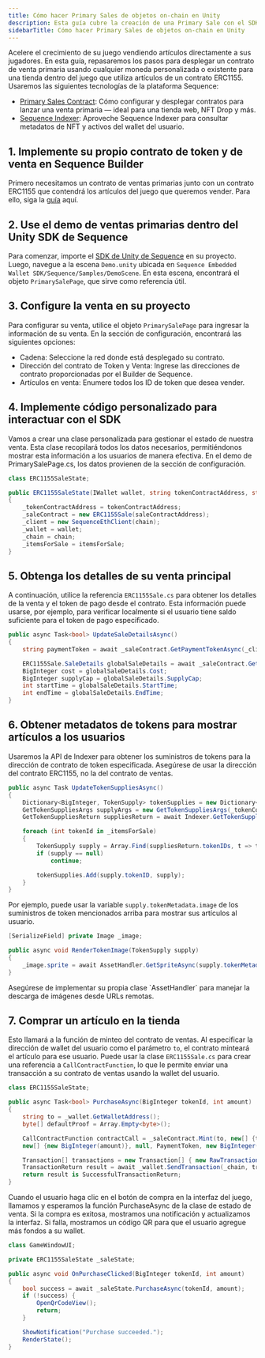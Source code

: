 ```yaml
---
title: Cómo hacer Primary Sales de objetos on-chain en Unity
description: Esta guía cubre la creación de una Primary Sale con el SDK de Unity de Sequence.
sidebarTitle: Cómo hacer Primary Sales de objetos on-chain en Unity
---
```


Acelere el crecimiento de su juego vendiendo artículos directamente a sus jugadores. En esta guía, repasaremos los pasos para desplegar un contrato de venta primaria usando cualquier moneda personalizada o existente para una tienda dentro del juego que utiliza artículos de un contrato ERC1155. Usaremos las siguientes tecnologías de la plataforma Sequence:
- [Primary Sales Contract](/solutions/builder/contracts/deploy-primary-sales-contract/): Cómo configurar y desplegar contratos para lanzar una venta primaria — ideal para una tienda web, NFT Drop y más.
- [Sequence Indexer](/solutions/indexer/overview): Aproveche Sequence Indexer para consultar metadatos de NFT y activos del wallet del usuario.

## 1. Implemente su propio contrato de token y de venta en Sequence Builder
Primero necesitamos un contrato de ventas primarias junto con un contrato ERC1155 que contendrá los artículos del juego que queremos vender.
Para ello, siga la [guía](/solutions/builder/contracts/deploy-primary-sales-contract) aquí.

## 2. Use el demo de ventas primarias dentro del Unity SDK de Sequence
Para comenzar, importe el [SDK de Unity de Sequence](https://github.com/0xsequence/sequence-unity/releases) en su proyecto.
Luego, navegue a la escena `Demo.unity` ubicada en `Sequence Embedded Wallet SDK/Sequence/Samples/DemoScene`.
En esta escena, encontrará el objeto `PrimarySalePage`, que sirve como referencia útil.

## 3. Configure la venta en su proyecto
Para configurar su venta, utilice el objeto `PrimarySalePage` para ingresar la información de su venta.
En la sección de configuración, encontrará las siguientes opciones:
- Cadena: Seleccione la red donde está desplegado su contrato.
- Dirección del contrato de Token y Venta: Ingrese las direcciones de contrato proporcionadas por el Builder de Sequence.
- Artículos en venta: Enumere todos los ID de token que desea vender.

## 4. Implemente código personalizado para interactuar con el SDK
Vamos a crear una clase personalizada para gestionar el estado de nuestra venta. Esta clase recopilará todos los datos necesarios,
permitiéndonos mostrar esta información a los usuarios de manera efectiva.
En el demo de PrimarySalePage.cs, los datos provienen de la sección de configuración.

```csharp
class ERC1155SaleState;

public ERC1155SaleState(IWallet wallet, string tokenContractAddress, string saleContractAddress, Chain chain, int[] itemsForSale)
{
    _tokenContractAddress = tokenContractAddress;
    _saleContract = new ERC1155Sale(saleContractAddress);
    _client = new SequenceEthClient(chain);
    _wallet = wallet;
    _chain = chain;
    _itemsForSale = itemsForSale;
}
```

## 5. Obtenga los detalles de su venta principal
A continuación, utilice la referencia `ERC1155Sale.cs` para obtener los detalles de la venta y el token de pago desde el contrato.
Esta información puede usarse, por ejemplo, para verificar localmente si el usuario tiene saldo suficiente para el token de pago especificado.

```csharp
public async Task<bool> UpdateSaleDetailsAsync()
{
    string paymentToken = await _saleContract.GetPaymentTokenAsync(_client);

    ERC1155Sale.SaleDetails globalSaleDetails = await _saleContract.GetGlobalSaleDetailsAsync(_client);
    BigInteger cost = globalSaleDetails.Cost;
    BigInteger supplyCap = globalSaleDetails.SupplyCap;
    int startTime = globalSaleDetails.StartTime;
    int endTime = globalSaleDetails.EndTime;
}
```

## 6. Obtener metadatos de tokens para mostrar artículos a los usuarios
Usaremos la API de Indexer para obtener los suministros de tokens para la dirección de contrato de token especificada.
Asegúrese de usar la dirección del contrato ERC1155, no la del contrato de ventas.

```csharp
public async Task UpdateTokenSuppliesAsync()
{
    Dictionary<BigInteger, TokenSupply> tokenSupplies = new Dictionary<BigInteger, TokenSupply>();
    GetTokenSuppliesArgs supplyArgs = new GetTokenSuppliesArgs(_tokenContractAddress, true);
    GetTokenSuppliesReturn suppliesReturn = await Indexer.GetTokenSupplies((int) _chain, supplyArgs);

    foreach (int tokenId in _itemsForSale)
    {
        TokenSupply supply = Array.Find(suppliesReturn.tokenIDs, t => t.tokenID == tokenId);
        if (supply == null)
            continue;

        tokenSupplies.Add(supply.tokenID, supply);
    }
}
```

Por ejemplo, puede usar la variable `supply.tokenMetadata.image` de los suministros de token mencionados arriba
para mostrar sus artículos al usuario.

```csharp
[SerializeField] private Image _image;

public async void RenderTokenImage(TokenSupply supply)
{
    _image.sprite = await AssetHandler.GetSpriteAsync(supply.tokenMetadata.image);
}
```

<Warning>
  Asegúrese de implementar su propia clase `AssetHandler` para manejar la descarga de imágenes desde URLs remotas.
</Warning>

## 7. Comprar un artículo en la tienda
Esto llamará a la función de minteo del contrato de ventas. Al especificar la dirección de wallet del usuario como el parámetro `to`,
el contrato minteará el artículo para ese usuario. Puede usar la clase `ERC1155Sale.cs` para crear una referencia a `CallContractFunction`,
lo que le permite enviar una transacción a su contrato de ventas usando la wallet del usuario.

```csharp
class ERC1155SaleState;

public async Task<bool> PurchaseAsync(BigInteger tokenId, int amount)
{
    string to = _wallet.GetWalletAddress();
    byte[] defaultProof = Array.Empty<byte>();

    CallContractFunction contractCall = _saleContract.Mint(to, new[] {tokenId},
    new[] {new BigInteger(amount)}, null, PaymentToken, new BigInteger(1), defaultProof);

    Transaction[] transactions = new Transaction[] { new RawTransaction(contractCall) };
    TransactionReturn result = await _wallet.SendTransaction(_chain, transactions);
    return result is SuccessfulTransactionReturn;
}
```

Cuando el usuario haga clic en el botón de compra en la interfaz del juego, llamamos y esperamos la función PurchaseAsync de la clase de estado de venta.
Si la compra es exitosa, mostramos una notificación y actualizamos la interfaz.
Si falla, mostramos un código QR para que el usuario agregue más fondos a su wallet.

```csharp
class GameWindowUI;

private ERC1155SaleState _saleState;

public async void OnPurchaseClicked(BigInteger tokenId, int amount)
{
    bool success = await _saleState.PurchaseAsync(tokenId, amount);
    if (!success) {
        OpenQrCodeView();
        return;
    }

    ShowNotification("Purchase succeeded.");
    RenderState();
}
```